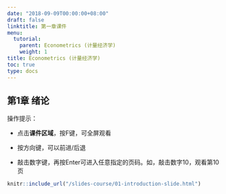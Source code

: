```yaml
---
date: "2018-09-09T00:00:00+08:00"
draft: false
linktitle: 第一章课件
menu:
  tutorial:
    parent: Econometrics (计量经济学)
    weight: 1
title: Econometrics (计量经济学)
toc: true
type: docs
---
```


## 第1章 绪论

操作提示：

- 点击**课件区域**，按F键，可全屏观看

- 按方向键，可以前进/后退

- 敲击数字键，再按Enter可进入任意指定的页码。如，敲击数字10，观看第10页

```r
knitr::include_url("/slides-course/01-introduction-slide.html")
```

